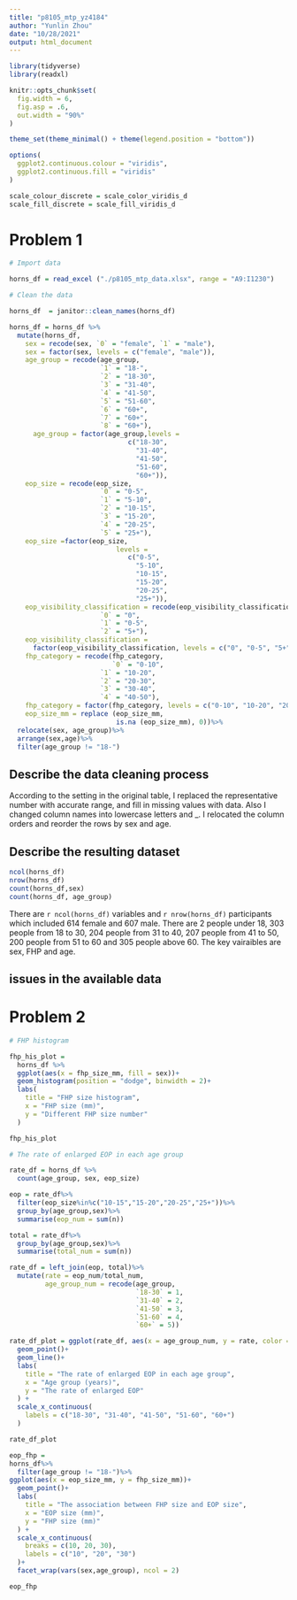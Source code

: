 ```yaml
---
title: "p8105_mtp_yz4184"
author: "Yunlin Zhou"
date: "10/28/2021"
output: html_document
---
```

```r
library(tidyverse)
library(readxl)

knitr::opts_chunk$set(
  fig.width = 6,
  fig.asp = .6,
  out.width = "90%"
)

theme_set(theme_minimal() + theme(legend.position = "bottom"))

options(
  ggplot2.continuous.colour = "viridis",
  ggplot2.continuous.fill = "viridis"
)

scale_colour_discrete = scale_color_viridis_d
scale_fill_discrete = scale_fill_viridis_d
```

# Problem 1

```r
# Import data

horns_df = read_excel ("./p8105_mtp_data.xlsx", range = "A9:I1230")

# Clean the data

horns_df  = janitor::clean_names(horns_df)

horns_df = horns_df %>%
  mutate(horns_df,
    sex = recode(sex, `0` = "female", `1` = "male"),
    sex = factor(sex, levels = c("female", "male")),
    age_group = recode(age_group, 
                       `1` = "18-",
                       `2` = "18-30",
                       `3` = "31-40",
                       `4` = "41-50",
                       `5` = "51-60",
                       `6` = "60+",
                       `7` = "60+",
                       `8` = "60+"),
      age_group = factor(age_group,levels = 
                              c("18-30",
                                "31-40",
                                "41-50",
                                "51-60",
                                "60+")),
    eop_size = recode(eop_size, 
                       `0` = "0-5",
                       `1` = "5-10",
                       `2` = "10-15",
                       `3` = "15-20",
                       `4` = "20-25",
                       `5` = "25+"),
    eop_size =factor(eop_size,
                           levels = 
                              c("0-5",
                                "5-10",
                                "10-15",
                                "15-20",
                                "20-25",
                                "25+")),
    eop_visibility_classification = recode(eop_visibility_classification, 
                       `0` = "0",
                       `1` = "0-5",
                       `2` = "5+"),
    eop_visibility_classification =
      factor(eop_visibility_classification, levels = c("0", "0-5", "5+")),
    fhp_category = recode(fhp_category,
                          `0` = "0-10",
                       `1` = "10-20",
                       `2` = "20-30",
                       `3` = "30-40",
                       `4` = "40-50"),
    fhp_category = factor(fhp_category, levels = c("0-10", "10-20", "20-30", "30-40", "40-50")),
    eop_size_mm = replace (eop_size_mm, 
                           is.na (eop_size_mm), 0))%>%
  relocate(sex, age_group)%>%
  arrange(sex,age)%>%
  filter(age_group != "18-")

```

## Describe the data cleaning process

According to the setting in the original table, I replaced the representative number with accurate range, and fill in missing values with data. Also I changed column names into lowercase letters and _. I relocated the column orders and reorder the rows by sex and age. 

## Describe the resulting dataset

```r

ncol(horns_df)
nrow(horns_df)
count(horns_df,sex)
count(horns_df, age_group)

```

There are `r ncol(horns_df) ` variables and `r nrow(horns_df) ` participants which included 614 female and 607 male. There are 2 people under 18, 303 people from 18 to 30, 204 people from 31 to 40, 207 people from 41 to 50, 200 people from 51 to 60 and 305 people above 60. The key vairaibles are sex, FHP and age.

## issues in the available data


# Problem 2 

```r
# FHP histogram

fhp_his_plot = 
  horns_df %>%
  ggplot(aes(x = fhp_size_mm, fill = sex))+
  geom_histogram(position = "dodge", binwidth = 2)+ 
  labs(
    title = "FHP size histogram",
    x = "FHP size (mm)",
    y = "Different FHP size number"
  )

fhp_his_plot
```


```r
# The rate of enlarged EOP in each age group

rate_df = horns_df %>%
  count(age_group, sex, eop_size)

eop = rate_df%>%
  filter(eop_size%in%c("10-15","15-20","20-25","25+"))%>%
  group_by(age_group,sex)%>%
  summarise(eop_num = sum(n))

total = rate_df%>%
  group_by(age_group,sex)%>%
  summarise(total_num = sum(n))

rate_df = left_join(eop, total)%>%
  mutate(rate = eop_num/total_num,
         age_group_num = recode(age_group,
                                `18-30` = 1,
                                `31-40` = 2,
                                `41-50` = 3,
                                `51-60` = 4,
                                `60+` = 5))

rate_df_plot = ggplot(rate_df, aes(x = age_group_num, y = rate, color =sex))+
  geom_point()+
  geom_line()+
  labs(
    title = "The rate of enlarged EOP in each age group",
    x = "Age group (years)",
    y = "The rate of enlarged EOP"
  ) + 
  scale_x_continuous(
    labels = c("18-30", "31-40", "41-50", "51-60", "60+")
  ) 

rate_df_plot

```

```r
eop_fhp = 
horns_df%>%
  filter(age_group != "18-")%>%
ggplot(aes(x = eop_size_mm, y = fhp_size_mm))+
  geom_point()+
  labs(
    title = "The association between FHP size and EOP size",
    x = "EOP size (mm)",
    y = "FHP size (mm)"
  ) + 
  scale_x_continuous(
    breaks = c(10, 20, 30),
    labels = c("10", "20", "30")
  )+
  facet_wrap(vars(sex,age_group), ncol = 2)

eop_fhp
```
